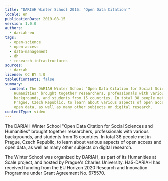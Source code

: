 ```yaml
---
title: "DARIAH Winter School 2016: 'Open Data Citation'"
locale: en
publicationDate: 2019-08-15
version: 1.0.0
authors:
  - dariah-eu
tags:
  - open-science
  - open-access
  - data-management
  - dh
  - research-infrastructures
sources:
  - dariah
license: CC BY 4.0
tableOfContents: false
summary:
  content: The DARIAH Winter School 'Open Data Citation for Social Sciences and
    Humanities' brought together researchers, professionals with various
    backgrounds, and students from 15 countries. In total 38 people met in
    Prague, Czech Republic, to learn about various aspects of open access and
    open data, as well as many other subjects on digital research.
contentType: video
---
```

The DARIAH Winter School "Open Data Citation for Social Sciences and Humanities" brought together researchers, professionals with various backgrounds, and students from 15 countries. In total 38 people met in Prague, Czech Republic, to learn about various aspects of open access and open data, as well as many other subjects on digital research.

The Winter School was organized by DARIAH, as part of its Humanities at Scale project, and hosted by Prague's Charles University. HaS-DARIAH has received funding from the EU Horizon 2020 Research and Innovation Programme under Grant Agreement No. 675570.

<VideoCard title="DARIAH Winter School 2016" subtitle="Open Data Citation" id="UUaWHmhqO2k" image="images/open-data-citation.png" provider="youtube" />
